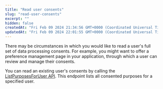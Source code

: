 ```yaml
---
title: "Read user consents"
slug: "read-user-consents"
excerpt: ""
hidden: false
createdAt: "Fri Feb 09 2024 21:34:56 GMT+0000 (Coordinated Universal Time)"
updatedAt: "Fri Feb 09 2024 22:01:55 GMT+0000 (Coordinated Universal Time)"
---
```

There may be circumstances in which you would like to read a user's full set of data processing <Glossary>consent</Glossary>s. For example, you might want to offer a preference management page in your application, through which a user can review and manage their consents. 

You can read an existing user's consents by calling the [ListPurposesForUser API](/reference/post_userstore-api-consentedpurposes). This endpoint lists all consented purposes for a specified user.

